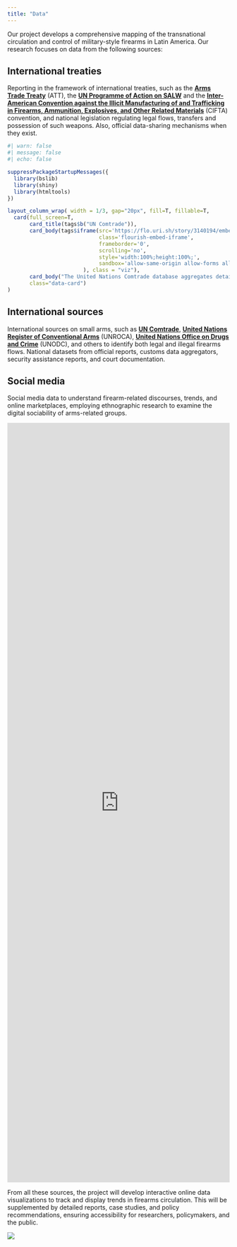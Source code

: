 ```yaml
---
title: "Data"
---
```


Our project develops a comprehensive mapping of the transnational circulation and control of military-style firearms in Latin America. Our research focuses on data from the following sources:

## International treaties

Reporting in the framework of international treaties, such as the [**Arms Trade Treaty**](https://thearmstradetreaty.org/){target="_blank"} (ATT), the [**UN Programme of Action on SALW**](https://disarmament.unoda.org/convarms/salw/programme-of-action/){target="_blank"} and the [**Inter-American Convention against the Illicit Manufacturing of and Trafficking in Firearms, Ammunition, Explosives, and Other Related Materials**](https://www.oas.org/ext/en/security/cifta){target="_blank"} (CIFTA) convention, and national legislation regulating legal flows, transfers and possession of such weapons. Also, official data-sharing mechanisms when they exist.

```r
#| warn: false
#| message: false
#| echo: false

suppressPackageStartupMessages({
  library(bslib)
  library(shiny)
  library(htmltools)
})

layout_column_wrap( width = 1/3, gap="20px", fill=T, fillable=T,
  card(full_screen=T,
       card_title(tags$b("UN Comtrade")),
       card_body(tags$iframe(src='https://flo.uri.sh/story/3140194/embed',
                             class='flourish-embed-iframe', 
                             frameborder='0', 
                             scrolling='no', 
                             style='width:100%;height:100%;',
                             sandbox='allow-same-origin allow-forms allow-scripts allow-downloads allow-popups allow-popups-to-escape-sandbox allow-top-navigation-by-user-activation'
                        ), class = "viz"),
       card_body("The United Nations Comtrade database aggregates detailed global annual and monthly trade statistics by product and trading partner.", class = "text"), 
       class="data-card")
)
```
## International sources

International sources on small arms, such as [**UN Comtrade**](https://comtradeplus.un.org/){target="_blank"}, [**United Nations Register of Conventional Arms**](https://www.unroca.org/){target="_blank"} (UNROCA), [**United Nations Office on Drugs and Crime**](https://www.unodc.org/){target="_blank"} (UNODC), and others to identify both legal and illegal firearms flows. National datasets from official reports, customs data aggregators, security assistance reports, and court documentation.

## Social media 

Social media data to understand firearm-related discourses, trends, and online marketplaces, employing ethnographic research to examine the digital sociability of arms-related groups.

```{=html}
<iframe src='https://flo.uri.sh/visualisation/23229453/embed' title='Instagram content' class='flourish-embed-iframe' frameborder='0' scrolling='no' style='width:100%;height:43vh;background:background-color:rgba(0, 0, 0, 0.5);' sandbox='allow-same-origin allow-forms allow-scripts allow-downloads allow-popups allow-popups-to-escape-sandbox allow-top-navigation-by-user-activation'></iframe>
```

From all these sources, the project will develop interactive online data visualizations to track and display trends in firearms circulation. This will be supplemented by detailed reports, case studies, and policy recommendations, ensuring accessibility for researchers, policymakers, and the public.

![](images/ChatGPT%20Image%20Jun%206,%202025,%2003_51_19%20PM.png){.img-background}
